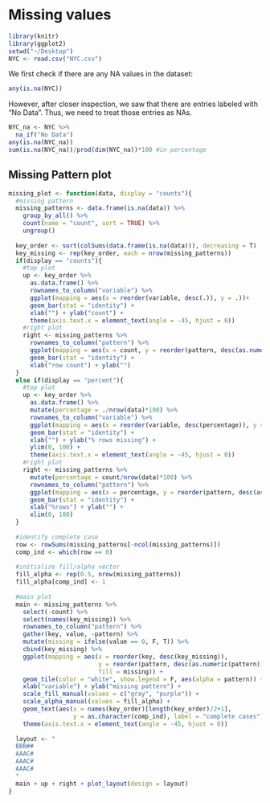 # Missing values
```r
library(knitr)
library(ggplot2)
setwd("~/Desktop")
NYC <- read.csv("NYC.csv")
```
We first check if there are any NA values in the dataset:
```r
any(is.na(NYC))
```
However, after closer inspection, we saw that there are entries labeled with "No Data". Thus, we need to treat those entries as NAs.
```r
NYC_na <- NYC %>%
  na_if("No Data")
any(is.na(NYC_na))
sum(is.na(NYC_na))/prod(dim(NYC_na))*100 #in percentage
```
## Missing Pattern plot
```r
missing_plot <- function(data, display = "counts"){
  #missing pattern
  missing_patterns <- data.frame(is.na(data)) %>%
    group_by_all() %>%
    count(name = "count", sort = TRUE) %>%
    ungroup()
  
  key_order <- sort(colSums(data.frame(is.na(data))), decreasing = T)
  key_missing <- rep(key_order, each = nrow(missing_patterns))
  if(display == "counts"){
    #top plot
    up <- key_order %>%
      as.data.frame() %>%
      rownames_to_column("variable") %>%
      ggplot(mapping = aes(x = reorder(variable, desc(.)), y = .))+
      geom_bar(stat = "identity") +
      xlab("") + ylab("count") +
      theme(axis.text.x = element_text(angle = -45, hjust = 0))
    #right plot
    right <- missing_patterns %>%
      rownames_to_column("pattern") %>%
      ggplot(mapping = aes(x = count, y = reorder(pattern, desc(as.numeric(pattern))))) +
      geom_bar(stat = "identity") +
      xlab("row count") + ylab("")
  }
  else if(display == "percent"){
    #top plot
    up <- key_order %>%
      as.data.frame() %>%
      mutate(percentage = ./nrow(data)*100) %>%
      rownames_to_column("variable") %>%
      ggplot(mapping = aes(x = reorder(variable, desc(percentage)), y = percentage))+
      geom_bar(stat = "identity") +
      xlab("") + ylab("% rows missing") +
      ylim(0, 100) +
      theme(axis.text.x = element_text(angle = -45, hjust = 0))
    #right plot
    right <- missing_patterns %>%
      mutate(percentage = count/nrow(data)*100) %>%
      rownames_to_column("pattern") %>%
      ggplot(mapping = aes(x = percentage, y = reorder(pattern, desc(as.numeric(pattern))))) +
      geom_bar(stat = "identity") +
      xlab("%rows") + ylab("") +
      xlim(0, 100)
  }
  
  #identify complete case
  row <- rowSums(missing_patterns[-ncol(missing_patterns)])
  comp_ind <- which(row == 0)
  
  #initialize fill/alpha vector
  fill_alpha <- rep(0.5, nrow(missing_patterns))
  fill_alpha[comp_ind] <- 1
  
  #main plot
  main <- missing_patterns %>% 
    select(-count) %>%
    select(names(key_missing)) %>%
    rownames_to_column("pattern") %>%
    gather(key, value, -pattern) %>%
    mutate(missing = ifelse(value == 0, F, T)) %>%
    cbind(key_missing) %>%
    ggplot(mapping = aes(x = reorder(key, desc(key_missing)), 
                         y = reorder(pattern, desc(as.numeric(pattern))), 
                         fill = missing)) +
    geom_tile(color = "white", show.legend = F, aes(alpha = pattern)) +
    xlab("variable") + ylab("missing pattern") +
    scale_fill_manual(values = c("gray", "purple")) +
    scale_alpha_manual(values = fill_alpha) +
    geom_text(aes(x = names(key_order)[length(key_order)/2+1], 
                  y = as.character(comp_ind), label = "complete cases")) +
    theme(axis.text.x = element_text(angle = -45, hjust = 0))
  
  layout <- "
  BBB##
  AAAC#
  AAAC#
  AAAC#
  "
  main + up + right + plot_layout(design = layout)
}
```
